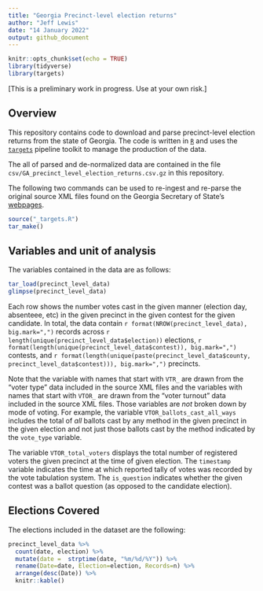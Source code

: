 ```yaml
---
title: "Georgia Precinct-level election returns"
author: "Jeff Lewis"
date: "14 January 2022"
output: github_document
---
```


```r
knitr::opts_chunk$set(echo = TRUE)
library(tidyverse)
library(targets)
```

[This is a preliminary work in progress. Use at your own risk.]

## Overview

This repository contains code to download and parse precinct-level election returns from the state of Georgia.  The code is written in [`R`](https://www.r-project.org/) and uses the [`targets`](https://books.ropensci.org/targets/) pipeline toolkit to manage the production of the data.

The all of parsed and de-normalized data are contained in the file `csv/GA_precinct_level_election_returns.csv.gz` in this repository.

The following two commands can be used to re-ingest and re-parse the original source XML files found on the Georgia Secretary of State's [webpages](https://results.enr.clarityelections.com/GA/).

```r
source("_targets.R")
tar_make()
```

## Variables and unit of analysis

The variables contained in the data are as follows:

```r
tar_load(precinct_level_data)
glimpse(precinct_level_data)
```

Each row shows the number votes cast in the given manner (election day, absenteee, etc) in the given precinct in the given contest for the given candidate.  In total, the data contain `r format(NROW(precinct_level_data), big.mark=",")` records across `r length(unique(precinct_level_data$election))` elections, `r format(length(unique(precinct_level_data$contest)), big.mark=",")` contests, and `r format(length(unique(paste(precinct_level_data$county, precinct_level_data$contest))), big.mark=",")` precincts.   

Note that the variable with names that start with `VTR_` are drawn from the "voter type" data included in the source XML files and the variables with names that start with `VTOR_` are drawn from the "voter turnout" data included in the source XML files.  Those variables are *not* broken down by mode of voting.  For example, the variable `VTOR_ballots_cast_all_ways` includes the total of *all* ballots cast by any method in the given precinct in the given election and not just those ballots cast by the method indicated by the `vote_type` variable. 

The variable `VTOR_total_voters` displays the total number of registered voters the given precinct at the time of given election.  The `timestamp` variable indicates the time at which reported tally of votes was recorded by the vote tabulation system. The `is_question` indicates whether the given contest was a ballot question (as opposed to the candidate election). 

## Elections Covered

The elections included in the dataset are the following:
```r
precinct_level_data %>%
  count(date, election) %>%
  mutate(date =  strptime(date, "%m/%d/%Y")) %>%
  rename(Date=date, Election=election, Records=n) %>%
  arrange(desc(Date)) %>%
  knitr::kable()
```


